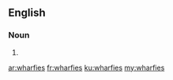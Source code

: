 ==English==

===Noun===
{{head|en|noun plural form}}

# {{plural of|wharfie|lang=en}}

[[ar:wharfies]]
[[fr:wharfies]]
[[ku:wharfies]]
[[my:wharfies]]